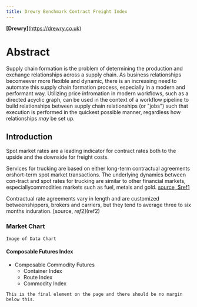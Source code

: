 ```yaml
---
title: Drewry Benchmark Contract Freight Index
---
```



**[Drewry]**(https://drewry.co.uk)


# Abstract

Supply chain formation is the problem of determining the production and exchange relationships across a supply chain.  As business relationships becomeever more flexible and dynamic,  there is an increasing need to automate this supply chain formation process, especially in a modern and performant way. Utilizing price infromation in modern workflows, such as a directed acyclic graph, can be used in the context of a workflow pipeline to build relationships between supply chain relationships (or "jobs") such that execution is performed in the quickest possible manner, regardless how relationships *may* be set up.

## Introduction

Spot market rates are a leading indicator for contract rates both to the upside and the downside for freight costs. 

Services for trucking are based on either long-term contractual agreements orshort-term spot market transactions.  The underlying dynamics between con-tract and spot rates for trucking are similar to other financial markets, especiallycommodities markets such as fuel, metals and gold. [source, $ref1](#ref1)

Contractual  rate  agreements  vary  in  length  and  are  customized  betweenshippers, brokers and carriers, but they tend to average three to six months induration. [source, $ref2]($ref2)

### Market Chart

```
Image of Data Chart
```

#### Composable Futures Index

* Composable Commodity Futures 
  - Container Index
  - Route Index
  - Commodity Index


```
This is the final element on the page and there should be no margin below this.
```
